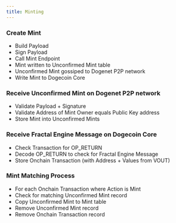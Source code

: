 ```yaml
---
title: Minting
---
```

### Create Mint
- Build Payload
- Sign Payload
- Call Mint Endpoint
- Mint written to Unconfirmed Mint table
- Unconfirmed Mint gossiped to Dogenet P2P network
- Write Mint to Dogecoin Core

### Receive Unconfirmed Mint on Dogenet P2P network
- Validate Payload + Signature
- Validate Address of Mint Owner equals Public Key address
- Store Mint into Unconfirmed Mints

### Receive Fractal Engine Message on Dogecoin Core
- Check Transaction for OP_RETURN
- Decode OP_RETURN to check for Fractal Engine Message
- Store Onchain Transaction (with Address + Values from VOUT)

### Mint Matching Process 
- For each Onchain Transaction where Action is Mint
- Check for matching Unconfirmed Mint record
- Copy Unconfirmed Mint to Mint table
- Remove Unconfirmed Mint record
- Remove Onchain Transaction record
